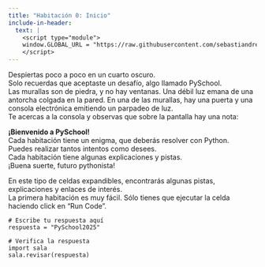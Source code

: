 ```yaml
---
title: "Habitación 0: Inicio"
include-in-header:
  text: |
    <script type="module">
    window.GLOBAL_URL = "https://raw.githubusercontent.com/sebastiandres/pyscape/refs/heads/main/quarto/rooms/sala_00.py";
    </script>
---
```


Despiertas poco a poco en un cuarto oscuro.  
Solo recuerdas que aceptaste un desafío, algo llamado PySchool.  
Las murallas son de piedra, y no hay ventanas. Una débil luz emana de una antorcha colgada en la pared.
En una de las murallas, hay una puerta y una consola electrónica emitiendo un parpadeo de luz.  
Te acercas a la consola y observas que sobre la pantalla hay una nota:

<div class="alert alert-info">
**¡Bienvenido a PySchool!**  
Cada habitación tiene un enigma, que deberás resolver con Python.  
Puedes realizar tantos intentos como desees.  
Cada habitación tiene algunas explicaciones y pistas.  
¡Buena suerte, futuro pythonista!
</div>

::: {.callout-tip title="Pistas y  Explicaciones" collapse="true"}
En este tipo de celdas expandibles, encontrarás algunas pistas, explicaciones y enlaces de interés.  
La primera habitación es muy fácil. Sólo tienes que ejecutar la celda haciendo click en "Run Code".
:::

```pyodide-python
# Escribe tu respuesta aquí
respuesta = "PySchool2025"

# Verifica la respuesta
import sala
sala.revisar(respuesta)
```
